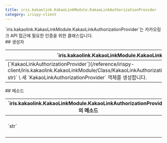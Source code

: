 ```yaml
---
title: iris.kakaolink.KakaoLinkModule.KakaoLinkAuthorizationProvider
category: irispy-client
---
```


<Section>
  `iris.kakaolink.KakaoLinkModule.KakaoLinkAuthorizationProvider`는 카카오링크 API 접근에 필요한 인증을 위한 클래스입니다.
</Section>
<Section>
  ## 생성자

  <Table>
    <Thead>
      <Tr>
        <Th>`iris.kakaolink.KakaoLinkModule.KakaoLinkAuthorizationProvider`의 생성자</Th>
      </Tr>
    </Thead>
    <Tbody>
      <Tr>
        <Td>
          [`KakaoLinkAuthorizationProvider`](/reference/irispy-client/iris.kakaolink.KakaoLinkModule/Class/KakaoLinkAuthorizationProvider/KakaoLinkAuthorizationProvider)`(iris_url: str)` \
          새 `KakaoLinkAuthorizationProvider` 객체를 생성합니다.
        </Td>
      </Tr>
    </Tbody>
  </Table>
</Section>
<Section>
  ## 메소드

  <Table>
    <Thead>
      <Tr>
        <Th colSpan={2}>`iris.kakaolink.KakaoLinkModule.KakaoLinkAuthorizationProvider`의 메소드</Th>
      </Tr>
    </Thead>
    <Tbody>
      <Tr>
        <Td><span>`str`</span></Td>
        <Td>
          [`get_authorization`](/reference/irispy-client/iris.kakaolink.KakaoLinkModule/Class/KakaoLinkAuthorizationProvider/get_authorization)`()` \
          카카오링크 API에 접근하기 위한 access token을 반환합니다.
        </Td>
      </Tr>
    </Tbody>
  </Table>
</Section>